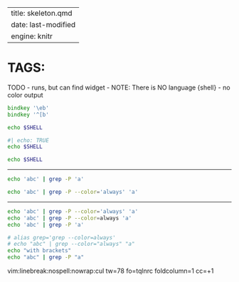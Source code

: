 
---
title: skeleton.qmd
date: last-modified
engine: knitr
---
#   TAGS:   

TODO
- runs, but can find widget
- NOTE:   There is NO language {shell}
- no color output
```zsh
bindkey '\eb'
bindkey '^[b'
```
```zsh
echo $SHELL
```
```zsh
#| echo: TRUE
echo $SHELL
```

```bash
echo $SHELL
```
***

```zsh
echo 'abc' | grep -P 'a' 
```

```zsh
echo 'abc' | grep -P --color='always' 'a'
```

***

```zsh
echo 'abc' | grep -P --color='always' 'a'
echo 'abc' | grep -P --color=always 'a'
echo 'abc' | grep -P 'a'
```

```zsh
# alias grep='grep --color=always'
# echo "abc" | grep --color="always" "a"
echo "with brackets"
echo "abc" | grep -P "a"

```


vim:linebreak:nospell:nowrap:cul tw=78 fo=tqlnrc foldcolumn=1 cc=+1
